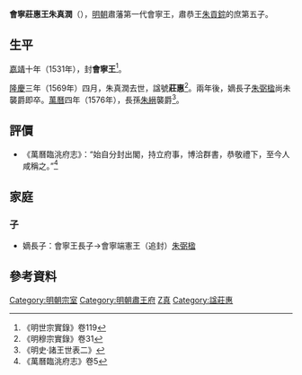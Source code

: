 '''會寧莊惠王朱真潤'''（{{bd|16世紀||1569年||catIdx=Z朱}}），[[明朝|明朝]]肅藩第一代會寧王，肅恭王[[朱貢錝|朱貢錝]]的庶第五子。

==生平==
[[嘉靖|嘉靖]]十年（1531年），封'''會寧王'''<ref>《明世宗實錄》卷119</ref>。

[[隆慶_(明朝)|隆慶]]三年（1569年）四月，朱真潤去世，諡號'''莊惠'''<ref>《明穆宗實錄》卷31</ref>。兩年後，嫡長子[[朱弼楹|朱弼楹]]尚未襲爵即卒。[[萬曆|萬曆]]四年（1576年），長孫[[朱縉⿰⿱焱舛刂|朱縉]]{{缺字|lin2|1||15px}}襲爵<ref>《明史·諸王世表二》</ref>。

==評價==
*《萬曆臨洮府志》：“始自分封出閣，持立府事，博洽群書，恭敬禮下，至今人咸稱之。”<ref>《萬曆臨洮府志》卷5</ref>

==家庭==
===子===
*嫡長子：會寧王長子→會寧端憲王（追封）[[朱弼楹|朱弼楹]]

== 參考資料 ==
{{reflist|2}}

{{s-start}}
{{s-none|無|[[明朝|明政府]]封之}}
{{s-ttl|title=[[明朝藩王列表_(肅王系)#會寧國|明會寧國國王]]|years=1531年－1569年}}
{{s-aft|after=孫恭懿王[[朱縉⿰⿱焱舛刂|朱縉]]{{缺字|lin2|1||15px}}}}
{{end}}

[[Category:明朝宗室|Category:明朝宗室]]
[[Category:明朝肅王府|Category:明朝肅王府]]
[[Category:朱姓|Z真]]
[[Category:諡莊惠|Category:諡莊惠]]